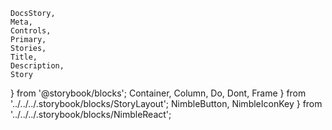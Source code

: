     DocsStory,
    Meta,
    Controls,
    Primary,
    Stories,
    Title,
    Description,
    Story
} from '@storybook/blocks';
    Container,
    Column,
    Do,
    Dont,
    Frame
} from '../../../.storybook/blocks/StoryLayout';
    NimbleButton,
    NimbleIconKey
} from '../../../.storybook/blocks/NimbleReact';

<Meta of={buttonStories} />
<Title of={buttonStories} />
<Description of={buttonStories} />
<DocsStory of={buttonStories.outlineButton} expanded={false} />
<Controls of={buttonStories.outlineButton} />

# Usage Docs

## Styling

### Appearances

These appearances have the default styling of the nimble-button. Each should be considered for use before using appearance variant buttons.

#### Ghost Button:

<Frame>
    <Container>
        <Column size="fit">
        <NimbleButton appearance="ghost">Ghost Button</NimbleButton>

        <NimbleButton appearance="ghost" content-hidden>
            <NimbleIconKey slot="start"></NimbleIconKey>
            {`Ghost Button`}
        </NimbleButton>

        </Column>
        <Column size="large">
            <ul>
                <li>Ghost is the default style and should be the first consideration for use.</li>
                <li>
                    Use as the default and standard option to create a clean airy and open UI
                    feel. Ghost buttons fit comfortably in tight spaces and help control the
                    visual density of the UI.
                </li>
                <li>
                    Be careful when using that the surrounding context does not cause this
                    button to be confused for emphasized body text, tabs or a standalone links.
                </li>
                <li>Use in combination with a primary outline and primary block buttons to create a hierarchy of importance. There is no primary ghost button.</li>
            </ul>
        </Column>
    </Container>

</Frame>

#### Outline Button:

<Frame>
    <Container>
        <Column size="fit">
            <NimbleButton appearance="outline">Outline Button</NimbleButton>
            <NimbleButton appearance="outline" content-hidden>
                <NimbleIconKey slot="start"></NimbleIconKey>
                {`Outline Button`}
            </NimbleButton>
        </Column>
        <Column size="large">
            <ul>
                <li>
                    Outline is the secondary style and should be considered for
                    use when ghost button is not sufficient.
                </li>
                <li>
                    Use as an alternative standard button when a ghost button is
                    not suitable. Use like a ghost button to create a clean,
                    light and airy feel.
                </li>
                <li>
                    The outline button is more visually direct about the
                    control's functionality than a ghost button.
                </li>
                <li>
                    Use in combination with ghost buttons (but not block
                    buttons) to create hierarchy.
                </li>
            </ul>
        </Column>
    </Container>
</Frame>

#### Block Button:

<Frame>
    <Container>
        <Column size="fit">
            <NimbleButton appearance="block">Block Button</NimbleButton>
            <NimbleButton appearance="block" content-hidden>
                <NimbleIconKey slot="start"></NimbleIconKey>
                {`Block Button`}
            </NimbleButton>
        </Column>
        <Column size="large">
            <ul>
                <li>
                    Block is the tertiary style used for creating the most eye
                    catching and functionally direct button. Use in areas where
                    controls are not often present or obvious, or when lots of
                    busy information can cause an important control to be
                    overlooked.
                </li>
                <li>
                    Use as a standard button when the most visible solution is
                    required. Use as an alternative to overly subtle button
                    solutions when it is important to emphasize an action and
                    the functionality of the control.
                </li>
                <li>
                    Use in combination with ghost buttons (but not outline
                    buttons) to create hierarchy.
                </li>
            </ul>
        </Column>
    </Container>
</Frame>

### Appearance Variants

Button appearance variants are mainly used when a button needs be distinguished for one of the following reasons:

-   To indicate the action that allows the user to accomplish their most common or important goal
-   To indicate the action that allows the user to complete their task

There are currently two available values for `appearance-variant`: `primary` and `accent`.

#### Primary Button:

<Frame>
    <Container>
        <Column size="fit">
            <NimbleButton appearance="ghost">Ghost Button</NimbleButton>
            <NimbleButton appearance="ghost">Ghost Button</NimbleButton>
            <NimbleButton appearance="block" appearance-variant="primary">
                {`Primary Button`}
            </NimbleButton>
        </Column>
        <Column size="medium">
            <Do>
                Use only 1 primary button in a section. It should be used when
                there is a conflict with color and its context.
            </Do>
            <Do>
                <p>
                    Use in combination with ghost buttons to create hierarchy.
                </p>
            </Do>
            <Dont>
                When using an outline button, do not use it with a block button
                to create hierarchy.
            </Dont>
            <Dont>
                When using a block button, do not use it with an outline button
                to create hierarchy.
            </Dont>
        </Column>
    </Container>
</Frame>

#### Accent Button:

<Frame>
    <Container>
        <Column size="fit">
            <NimbleButton appearance="ghost">Ghost Button</NimbleButton>
            <NimbleButton appearance="ghost">Ghost Button</NimbleButton>
            <NimbleButton appearance="block" appearance-variant="accent">
                {`Accent Button`}
            </NimbleButton>
        </Column>
        <Column size="medium">
            <Do>
                Use only 1 accent button in a section. It should be used when
                trying to achieve the most prominent eye-catching approach.
                Consider the contextual implications of using a green colored
                button in relation to its name or metaphor. Remember that color
                has accessibility constraints and the color alone should not be
                relied on.
            </Do>
            <Do>
                Use in situations that lack color and enthusiasm to help support
                the brand.
            </Do>
            <Do>
                <p>
                    Use in combination with ghost buttons to create hierarchy.
                </p>
            </Do>
            <Dont>
                When using an outline button, do not use it with a block button
                to create hierarchy.
            </Dont>
            <Dont>
                When using a block button, do not use it with an outline button
                to create hierarchy.
            </Dont>
        </Column>
    </Container>
</Frame>

#### Examples:

To see more examples of appearance variant button hierarchy, see the nimble-button Figma docs for [Primary and Standard Actions](https://www.figma.com/file/PO9mFOu5BCl8aJvFchEeuN/Nimble_Components?type=design&node-id=1604-74603&mode=design&t=SQ3lyK83VHBUaOkg-0).

## Sizing

Nimble Buttons are currently always 32px tall. Designs exist for other sizes; if you need these in an application, please comment on [Configurable height for nimble controls (#610)](https://github.com/ni/nimble/issues/610).

## Styling / Theme

Use the Color UI version for backgrounds with color (e.g. purple, blue).

See the usage details for more information on button styling / usage.

## Accessibility

Please work with your designer and ensure you have a 4.5:1
contrast ratio text to background.

<ContentHiddenDocs buttonElement="nimble-button" />
